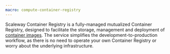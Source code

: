 ```yaml
---
macro: compute-container-registry
---
```


Scaleway Container Registry is a fully-managed mutualized Container Registry, designed to facilitate the storage, management and deployment of [container images](#container-image/). The service simplifies the development-to-production workflow, as there is no need to operate your own Container Registry or worry about the underlying infrastructure.